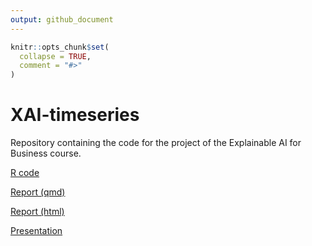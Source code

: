 ```yaml
---
output: github_document
---
```


<!-- README.md is generated from README.Rmd. Please edit that file -->

```r
knitr::opts_chunk$set(
  collapse = TRUE,
  comment = "#>"
)
```

# XAI-timeseries

Repository containing the code for the project of the Explainable AI for 
Business course. 

[R code](R/xai_ts.R)  

[Report (qmd)](report/xai_ts_report.qmd)

[Report (html)](https://marcozanotti.github.io/XAI-timeseries/report/xai_ts_report.html)

[Presentation](https://marcozanotti.github.io/XAI-timeseries/report/xai_ts_pres.pdf)
